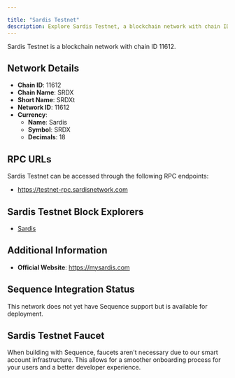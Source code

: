 ```yaml
---

title: "Sardis Testnet"
description: Explore Sardis Testnet, a blockchain network with chain ID 11612. Learn about its native currency, Sardis, and how to interact with the network.
---
```




Sardis Testnet is a blockchain network with chain ID 11612.

## Network Details

- **Chain ID**: 11612
- **Chain Name**: SRDX
- **Short Name**: SRDXt
- **Network ID**: 11612
- **Currency**: 
  - **Name**: Sardis
  - **Symbol**: SRDX
  - **Decimals**: 18

## RPC URLs

Sardis Testnet can be accessed through the following RPC endpoints:

- https://testnet-rpc.sardisnetwork.com

## Sardis Testnet Block Explorers

- [Sardis](https://testnet.sardisnetwork.com)

## Additional Information

- **Official Website**: https://mysardis.com

## Sequence Integration Status

This network does not yet have Sequence support but is available for deployment.

## Sardis Testnet Faucet

When building with Sequence, faucets aren't necessary due to our smart account infrastructure. This allows for a smoother onboarding process for your users and a better developer experience.
